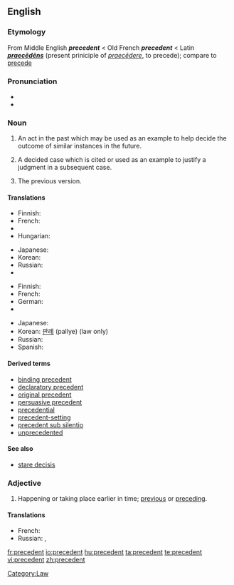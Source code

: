 ==English==
{{wikipedia}}

===Etymology===
From Middle English '''''precedent''''' < Old French '''''precedent''''' < Latin '''''[[praecēdēns]]''''' (present priniciple of ''[[praecēdere]]'', to precede); compare to [[precede]]

===Pronunciation===
* {{enPR|/prĕs'ĭ-dənt/ ''or'' /prĕs'ĭ-dənt/ ''for adjective sense''}}
* {{audio|en-us-precedent.ogg|Audio (US)}}

===Noun===
{{en-noun}}

# An act in the past which may be used as an example to help decide the outcome of similar instances in the future.
# {{law}} A decided case which is cited or used as an example to justify a judgment in a subsequent case.
# The previous version.

====Translations====
{{trans-top|past act used as example}}
* Finnish: {{t-|fi|ennakkotapaus}}
* French: {{t|fr|précédent}}
* {{trreq|German}}
* Hungarian: {{t|hu|precedens}}
{{trans-mid}}
* Japanese: {{t|ja|先例|tr=senrei|sc=Jpan}}
* Korean: {{t-|ko|사례|tr=sarye|sc=Hang}}
* Russian: {{t|ru|прецедент|m|tr=pr'eced'ént|sc=Cyrl}}
* {{trreq|Spanish}}
{{trans-bottom}}

{{trans-top|prior judgment in law}}
* Finnish: {{t-|fi|ennakkotapaus}}
* French: {{t|fr|jurisprudence}}
* German: {{t|de|Präzedenzfall|m}}
* {{trreq|Hungarian}}
{{trans-mid}}
* Japanese: {{t|ja|判例|tr=hanrei|sc=Jpan}}
* Korean: [[판례]] (pallye) (law only)
* Russian: {{t|ru|прецедент|m|tr=pr'eced'ént|sc=Cyrl}}
* Spanish: {{t-|es|precendente|m}}
{{trans-bottom}}

====Derived terms====
* [[binding precedent]]
* [[declaratory precedent]]
* [[original precedent]]
* [[persuasive precedent]]
* [[precedential]]
* [[precedent-setting]]
* [[precedent sub silentio]]
* [[unprecedented]]

====See also====
* [[stare decisis]]

===Adjective===
{{en-adj|-}}

# Happening or taking place earlier in time; [[previous]] or [[preceding]].

====Translations====
<!-- is this necessary? -->
{{trans-top|earlier in time}}
* French: {{t+|fr|précédent}}
* Russian: {{t|ru|предшествующий|tr=pr'edšéstvujuš'ij|sc=Cyrl}}, {{t|ru|предыдущий|tr=pr'edydúš'ij|sc=Cyrl}}
{{trans-mid}}
{{trans-bottom}}

[[Category:Law]]

[[fr:precedent]]
[[io:precedent]]
[[hu:precedent]]
[[ta:precedent]]
[[te:precedent]]
[[vi:precedent]]
[[zh:precedent]]